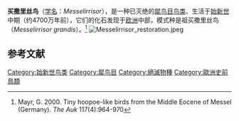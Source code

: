 {{Automatic taxobox
| fossil_range = [[始新世|始新世]], {{fossilrange|47}}
| image = Messelirrisor halcyrostris.jpg
| image_caption =  ''Messelirrisor halcyrostris''
| parent_authority = Mayr, 1998
| taxon = Messelirrisor
| authority = Mayr, 1998
| type_species = '''''Messelirrisor halcyrostris'''''
| type_species_authority = Mayr, 1998
| subdivision_ranks = Other species
| subdivision = 
* '''''M. grandis''''' <small>Mayr, 2000</small>
* '''''M. parvus''''' <small>Mayr, 1998</small>
}}
'''买撒里丝鸟'''（[[学名|学名]]：''Messelirrisor''），是一种已灭绝的[[犀鸟目|犀鸟目]][[鸟|鸟类]]、生活于[[始新世|始新世]]中期（约4700万年前），它们的化石发现于[[欧洲|欧洲]]中部，模式种是祖买撒里丝鸟（''Messelirrisor grandis''）。<ref>Mayr, G. 2000. Tiny hoopoe-like birds from the Middle Eocene of Messel (Germany). ''The Auk'' 117(4):964-970</ref>
[[File:Messelirrisor_restoration.jpeg|thumbnail]]
==参考文献==
{{reflist}}
{{Taxonbar|from=Q6821863}}

[[Category:始新世鸟类|Category:始新世鸟类]]
[[Category:犀鸟目|Category:犀鸟目]]
[[Category:絕滅物種|Category:絕滅物種]]
[[Category:歐洲史前鳥類|Category:歐洲史前鳥類]]


{{Paleo-stub}}